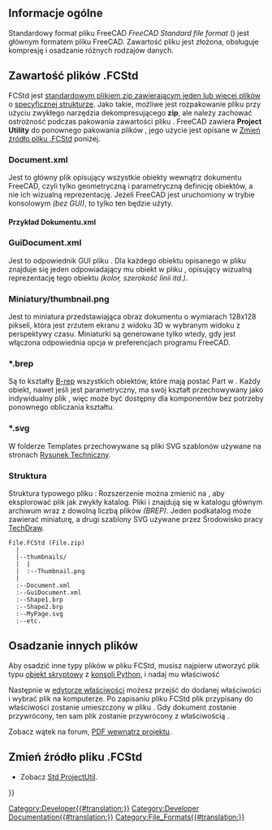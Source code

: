 <languages/>
{{TOCright}}

<span id="Overview"></span>
==Informacje ogólne==

Standardowy format pliku FreeCAD ''FreeCAD Standard file format'' ({{FileName|.FCStd}}) jest głównym formatem pliku FreeCAD. Zawartość pliku jest złożona, obsługuje kompresję i osadzanie różnych rodzajów danych.

<span id="Internals_of_.FCStd_files"></span>
==Zawartość plików .FCStd==

FCStd jest [[#Contents|standardowym plikiem zip zawierającym jeden lub więcej plików]] o [[#structure|specyficznej strukturze]]. Jako takie, możliwe jest rozpakowanie pliku {{FileName|.FCStd}} przy użyciu zwykłego narzędzia dekompresującego '''zip''', ale należy zachować ostrożność podczas pakowania zawartości pliku {{FileName|.FCStd}}. FreeCAD zawiera '''Project Utility''' do ponownego pakowania plików {{FileName|.FCStd}}, jego użycie jest opisane w [[#Change the source of the file .FCStd|Zmień źródło pliku .FCStd]] poniżej.

===Document.xml===

Jest to główny plik {{FileName|.xml}} opisujący wszystkie obiekty wewnątrz dokumentu FreeCAD, czyli tylko geometryczną i parametryczną definicję obiektów, a nie ich wizualną reprezentację. Jeżeli FreeCAD jest uruchomiony w trybie konsolowym ''(bez GUI)'', to tylko ten {{FileName|Dokument.xml}} będzie użyty.

<span id="Example_Document.xml"></span>
====Przykład Dokumentu.xml====

{{Code|lang=xml|code=
 <?xml version='1.0' encoding='utf-8'?>
 <!--
 FreeCAD Document, see http://free-cad.sourceforge.net for more informations...
 -->
 <Document SchemaVersion="4">
    <Properties Count="9">
       <Property name="Comment" type="App::PropertyString">
          <String value=""/>
       </Property>
       <Property name="Company" type="App::PropertyString">
          <String value=""/>
       </Property>
       <Property name="CreatedBy" type="App::PropertyString">
          <String value=""/>
       </Property>
       <Property name="CreationDate" type="App::PropertyString">
          <String value="Fri Jan 29 15:14:38 2010 "/>
       </Property>
       <Property name="FileName" type="App::PropertyString">
          <String value="/tmp/test.FCStd"/>
       </Property>
       <Property name="Id" type="App::PropertyString">
          <String value="201b746f-a1ed-4297-bf3d-65d5ec11abe0"/>
       </Property>
       <Property name="Label" type="App::PropertyString">
          <String value="names"/>
       </Property>
       <Property name="LastModifiedBy" type="App::PropertyString">
          <String value=""/>
       </Property>
       <Property name="LastModifiedDate" type="App::PropertyString">
          <String value="Fri Jan 29 15:15:21 2010 "/>
       </Property>
    </Properties>
    <Objects Count="2">
       <Object type="Mesh::Cube" name="Cube" />
       <Object type="Part::Box" name="Box" />
    </Objects>
    <ObjectData Count="2">
       <Object name="Cube">
          <Properties Count="7">
             <Property name="Height" type="App::PropertyFloatConstraint">
                <Float value="10"/>
             </Property>
             <Property name="Label" type="App::PropertyString">
                <String value="Cube"/>
             </Property>
             <Property name="Length" type="App::PropertyFloatConstraint">
                <Float value="10"/>
             </Property>
             <Property name="Mesh" type="Mesh::PropertyMeshKernel">
                <Mesh file="MeshKernel.bms"/>
             </Property>
             <Property name="Placement" type="App::PropertyPlacement">
                <PropertyPlacement Px="0" Py="0" Pz="0" Q0="0" Q1="0" Q2="0" Q3="1"/>
             </Property>
             <Property name="Pos" type="App::PropertyPlacementLink">
                <Link value=""/>
             </Property>
             <Property name="Width" type="App::PropertyFloatConstraint">
                <Float value="10"/>
             </Property>
          </Properties>
       </Object>
       <Object name="Box">
          <Properties Count="7">
             <Property name="Height" type="App::PropertyLength">
                <Float value="10"/>
             </Property>
             <Property name="Label" type="App::PropertyString">
                <String value="Box2"/>
             </Property>
             <Property name="Length" type="App::PropertyLength">
                <Float value="10"/>
             </Property>
             <Property name="Placement" type="App::PropertyPlacement">
                <PropertyPlacement Px="0" Py="0" Pz="0" Q0="0" Q1="0" Q2="0" Q3="1"/>
             </Property>
             <Property name="Pos" type="App::PropertyPlacementLink">
                <Link value=""/>
             </Property>
             <Property name="Shape" type="Part::PropertyPartShape">
                <Part file="PartShape.brp2"/>
             </Property>
             <Property name="Width" type="App::PropertyLength">
                <Float value="10"/>
             </Property>
          </Properties>
       </Object>
    </ObjectData>
 </Document>
}}

===GuiDocument.xml===

Jest to odpowiednik GUI pliku {{FileName|Document.xml}}. Dla każdego obiektu opisanego w pliku {{FileName|Document.xml}} znajduje się jeden odpowiadający mu obiekt w pliku {{FileName|GuiDocument.xml}}, opisujący wizualną reprezentację tego obiektu ''(kolor, szerokość linii itd.)''.

<span id="Thumbnails/thumbnail.png"></span>
===Miniatury/thumbnail.png===

Jest to miniatura przedstawiająca obraz dokumentu o wymiarach 128x128 pikseli, która jest zrzutem ekranu z widoku 3D w wybranym widoku z perspektywy czasu. Miniaturki są generowane tylko wtedy, gdy jest włączona odpowiednia opcja w preferencjach programu FreeCAD.

===*.brep===

Są to kształty [[wikipedia:Boundary representation|B-rep]] wszystkich obiektów, które mają postać Part w {{FileName|Document.xml}}. Każdy obiekt, nawet jeśli jest parametryczny, ma swój kształt przechowywany jako indywidualny plik {{FileName|.brep}}, więc może być dostępny dla komponentów bez potrzeby ponownego obliczania kształtu.

===*.svg===

W folderze Templates przechowywane są pliki SVG szablonów używane na stronach [[TechDraw_Workbench/pl|Rysunek Techniczny]].

<span id="Typical_structure"></span>
===Struktura===

Struktura typowego pliku {{FileName|FCStd}}: Rozszerzenie można zmienić na {{FileName|.zip}}, aby eksplorować plik jak zwykły katalog. Pliki {{FileName|Document.xml}} i {{FileName|GuiDocument.xml}} znajdują się w katalogu głównym archiwum wraz z dowolną liczbą plików {{FileName|.brp}} ''(BREP)''. Jeden podkatalog może zawierać miniaturę, a drugi szablony SVG używane przez Środowisko pracy [[TechDraw_Workbench/pl|TechDraw]].

<!--DO NOT remove the <pre> </pre> tags. These are used to display the text exactly like this.-->
<pre>
File.FCStd (File.zip)
  |
  |--thumbnails/
  |  |
  |  :--Thumbnail.png
  |
  :--Document.xml
  :--GuiDocument.xml
  :--Shape1.brp
  :--Shape2.brp
  :--MyPage.svg
  :--etc.
</pre>

<span id="Embedding_other_files"></span>
==Osadzanie innych plików==

Aby osadzić inne typy plików w pliku FCStd, musisz najpierw utworzyć plik typu [[Scripted_objects/pl|obiekt skryptowy]] z [[Python_console/pl|konsoli Python]], i nadaj mu właściwość {{incode|App::PropertyFileIncluded}}

Następnie w [[Property_editor/pl|edytorze właściwości]] możesz przejść do dodanej właściwości i wybrać plik na komputerze. Po zapisaniu pliku FCStd plik przypisany do właściwości {{PropertyData/pl|DataPropertyFileIncluded}} zostanie umieszczony w pliku {{incode|.FCStd}}. Gdy dokument zostanie przywrócony, ten sam plik zostanie przywrócony z właściwością {{PropertyData/pl|PropertyFileIncluded}}.

{{Code|code=
custom_obj = App.ActiveDocument.addObject("App::FeaturePython", "CustomObject")
custom_obj.addProperty("App::PropertyFileIncluded", "AttachedFile")
}}

Zobacz wątek na forum, [https://forum.freecadweb.org/viewtopic.php?t=38201 PDF wewnątrz projektu].

<span id="Change_the_source_of_the_file_.FCStd"></span>
==Zmień źródło pliku .FCStd==

* Zobacz [[Std_ProjectUtil|Std ProjectUtil]].


{{Userdocnavi{{#translation:}}}}
[[Category:Developer{{#translation:}}]]
[[Category:Developer Documentation{{#translation:}}]]
[[Category:File_Formats{{#translation:}}]]
{{clear}}
